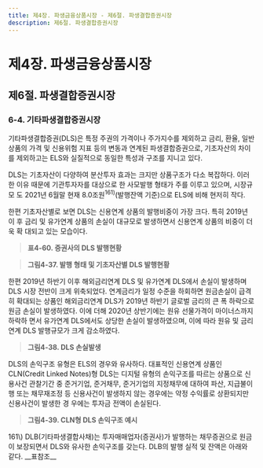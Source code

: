 ```yaml
---
title: 제4장. 파생금융상품시장 - 제6절. 파생결합증권시장
description: 제6절. 파생결합증권시장
---
```


# 제4장. 파생금융상품시장

## 제6절. 파생결합증권시장

### 6-4. 기타파생결합증권시장

기타파생결합증권(DLS)은 특정 주권의 가격이나 주가지수를 제외하고 금리, 환율, 일반
상품의 가격 및 신용위험 지표 등의 변동과 연계된 파생결합증권으로, 기초자산의 차이를
제외하고는 ELS와 실질적으로 동일한 특성과 구조를 지니고 있다.

DLS는 기초자산이 다양하여 분산투자 효과는 크지만 상품구조가 다소 복잡하다. 이러
한 이유 때문에 기관투자자를 대상으로 한 사모발행 형태가 주를 이루고 있으며, 시장규모
도 2021년 6월말 현재 8.0조원$^{161)}$(발행잔액 기준)으로 ELS에 비해 현저히 작다.

한편 기초자산별로 보면 DLS는 신용연계 상품의 발행비중이 가장 크다. 특히 2019년 이
후 금리 및 유가연계 상품의 손실이 대규모로 발생하면서 신용연계 상품의 비중이 더욱 확
대되고 있는 모습이다.

> __표4-60. 증권사의 DLS 발행현황__

> __그림4-37. 발행 형태 및 기초자산별 DLS 발행현황__

한편 2019년 하반기 이후 해외금리연계 DLS 및 유가연계 DLS에서 손실이 발생하며
DLS 시장 전반이 크게 위축되었다. 연계금리가 일정 수준을 하회하면 원금손실이 급격히
확대되는 상품인 해외금리연계 DLS가 2019년 하반기 글로벌 금리의 큰 폭 하락으로 원금
손실이 발생하였다. 이에 더해 2020년 상반기에는 원유 선물가격이 마이너스까지 하락하
면서 유가연계 DLS에서도 상당한 손실이 발생하였으며, 이에 따라 원유 및 금리 연계 DLS
발행규모가 크게 감소하였다.

> __그림4-38. DLS 손실발생__

DLS의 손익구조 유형은 ELS의 경우와 유사하다. 대표적인 신용연계 상품인 CLN(Credit
Linked Notes)형 DLS는 디지털 유형의 손익구조를 따르는 상품으로 신용사건 관찰기간
중 준거기업, 준거채무, 준거기업의 지정채무에 대하여 파산, 지급불이행 또는 채무재조정
등 신용사건이 발생하지 않는 경우에는 약정 수익률로 상환되지만 신용사건이 발생한 경
우에는 투자금 전액이 손실된다.

> __그림4-39. CLN형 DLS 손익구조 예시__

<GComment>
161\) DLB(기타파생결합사채)는 투자매매업자(증권사)가 발행하는 채무증권으로 원금이 보장되면서 DLS와 유사한 손익구조를 갖는다.
DLB의 발행 실적 및 잔액은 아래와 같다. __표참조__
</GComment>

